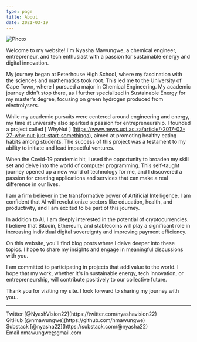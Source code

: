 ```yaml
---
type: page
title: About
date: 2021-03-19
---
```





<div style={{ display: 'flex', flexDirection: 'column', alignItems: 'center', textAlign: 'center' }}>
<Image
  src="/images/NyashaVisionMawungwe.jpg"
  alt="Photo"
  width={375}
  height={250}
  priority
  className="next-image"
/>
</div>


Welcome to my website! I'm Nyasha Mawungwe, a chemical engineer, entrepreneur, and tech enthusiast with a passion for sustainable energy and digital innovation.

My journey began at Peterhouse High School, where my fascination with the sciences and mathematics took root. This led me to the University of Cape Town, where I pursued a major in Chemical Engineering. My academic journey didn't stop there, as I further specialized in Sustainable Energy for my master's degree, focusing on green hydrogen produced from electrolysers.

While my academic pursuits were centered around engineering and energy, my time at university also sparked a passion for entrepreneurship. I founded a project called [ WhyNut ] (https://www.news.uct.ac.za/article/-2017-03-27-why-nut-just-start-somethinga), aimed at promoting healthy eating habits among students. The success of this project was a testament to my ability to initiate and lead impactful ventures.

When the Covid-19 pandemic hit, I used the opportunity to broaden my skill set and delve into the world of computer programming. This self-taught journey opened up a new world of technology for me, and I discovered a passion for creating applications and services that can make a real difference in our lives.

I am a firm believer in the transformative power of Artificial Intelligence. I am confident that AI will revolutionize sectors like education, health, and productivity, and I am excited to be part of this journey.

In addition to AI, I am deeply interested in the potential of cryptocurrencies. I believe that Bitcoin, Ethereum, and stablecoins will play a significant role in increasing individual digital sovereignty and improving payment efficiency.

On this website, you'll find blog posts where I delve deeper into these topics. I hope to share my insights and engage in meaningful discussions with you.

I am committed to participating in projects that add value to the world. I hope that my work, whether it's in sustainable energy, tech innovation, or entrepreneurship, will contribute positively to our collective future.

Thank you for visiting my site. I look forward to sharing my journey with you..

---

<div>
  Twitter [@NyashVision22](https://twitter.com/nyashavision22)
  <br />
  GitHub [@nmawungwe](https://github.com/nmawungwe)
  <br />
  Substack [@nyasha22](https://substack.com/@nyasha22)
  <br />
  Email nmawungwe@gmail.com
</div>
